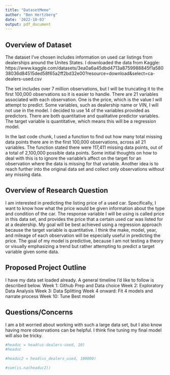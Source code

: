```yaml
---
title: "DatasetMemo"
author: "Ben Hertzberg"
date: '2022-10-03'
output: pdf_document
---
```


## Overview of Dataset

The dataset I've chosen includes information on used car listings from dealerships around the Unites States. I downloaded the data from Kaggle: https://www.kaggle.com/datasets/3ea0a6a45dbd4713a8759988845f1a58038036d84515ded58f65a2ff2bd32e00?resource=download&select=ca-dealers-used.csv

The set includes over 7 million observations, but I will be truncating it to the first 100,000 observations so it is easier to handle. There are 21 variables associated with each observation. One is the price, which is the value I will attempt to predict. Some variables, such as dealership name or VIN, I will not use in the model. I decided to use 14 of the variables provided as predictors. There are both quantitative and qualitative predictor variables. The target variable is quantitative, which means this will be a regression model.

In the last code chunk, I used a function to find out how many total missing data points there are in the first 100,000 observations, across all 21 variables. The function stated there were 117,411 missing data points, out of a total of 2,100,000 possible data points. Some initial thoughts on how to deal with this is to ignore the variable's affect on the target for an observation where the data is missing for that variable. Another idea is to reach further into the original data set and collect only observations without any missing data.

## Overview of Research Question

I am interested in predicting the listing price of a used car. Specifically, I want to know how what the price would be given information about the type and condition of the car. The response variable I will be using is called price in this data set, and provides the price that a certain used car was listed for at a dealership. My goal will be best achieved using a regression approach because the target variable is quantitative. I think the make, model, year, and mileage of each observation will be especially useful in predicting the price. The goal of my model is predictive, because I am not testing a theory or visually emphasizing a trend but rather attempting to predict a target variable given some data.


## Proposed Project Outline

I have my data set loaded already. A general timeline I'd like to follow is described below.
Week 1: Github Prep and Data choice
Week 2: Exploratory Data Analysis
Week 3: Data Splitting
Week 4 onward: Fit 4 models and narrate process
Week 10: Tune Best model


## Questions/Concerns

I am a bit worried about working with such a large data set, but I also know having more observations can be helpful. I think fine tuning my final model will also be tricky.



```r
#headuc = head(us-dealers-used, 10)
#headuc
```

```r
#headuc2 = head(us_dealers_used, 100000)

#sum(is.na(headuc2))
```

